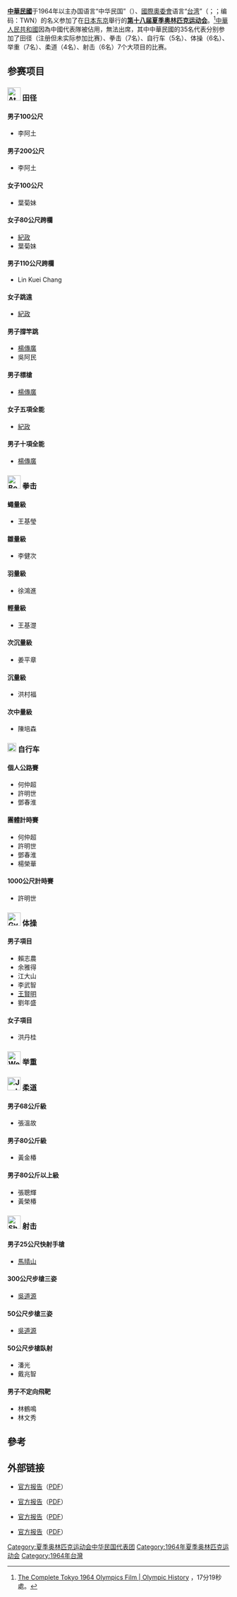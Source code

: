 {{Infobox Country Olympics
|NOC=ROC
|oldcode=TWN
|games=1964年夏季
|competitors=35
|sports=7
|flagbearer=
|officials=
|SP1=ROC
|SP2=ROC
}}
'''[[中華民國|中華民國]]'''于1964年以主办国语言“中华民国”（{{lang-ja|中華民国}}）、[[國際奧委會|國際奧委會]]语言“[[台湾|台湾]]”（{{Lang-en|Taiwan}}；{{Lang-fr|Taïwan}}；编码：TWN）的名义参加了在[[日本|日本]][[东京|东京]]舉行的'''[[1964年夏季奥林匹克运动会|第十八届夏季奥林匹克运动会]]'''。<ref>[https://www.youtube.com/watch?v=WHt0eAdCCns&feature=youtu.be&t=1039 The Complete Tokyo 1964 Olympics Film | Olympic History] {{Wayback|url=https://www.youtube.com/watch?v=WHt0eAdCCns&feature=youtu.be&t=1039 |date=20170328192203 }}，17分19秒處。</ref>[[中華人民共和國|中華人民共和國]]因為中國代表隊被佔用，無法出席，其中中華民國的35名代表分别参加了田径（注册但未实际参加比赛）、拳击（7名）、自行车（5名）、体操（6名）、举重（7名）、柔道（4名）、射击（6名）7个大项目的比赛。

== 参赛项目 ==
=== [[File:Athletics_pictogram.svg|30px]] 田径 ===
====男子100公尺====
*李阿土
====男子200公尺====
*李阿土
====女子100公尺====
*葉菊妹
====女子80公尺跨欄====
*[[紀政|紀政]]
*葉菊妹
====男子110公尺跨欄====
*Lin Kuei Chang
====女子跳遠====
*[[紀政|紀政]]
====男子撐竿跳====
*[[楊傳廣|楊傳廣]]
*吳阿民
====男子標槍====
*[[楊傳廣|楊傳廣]]
====女子五項全能====
*[[紀政|紀政]]
====男子十項全能====
*[[楊傳廣|楊傳廣]]
=== [[File:Boxing_pictogram.svg|30px]] 拳击 ===
====蠅量級====
*王基瑩
====雛量級====
*李健次
====羽量級====
*徐鴻進
====輕量級====
*王基濋
====次沉量級====
*姜平章
====沉量級====
*洪村福
====次中量級====
*陳培森
=== [[File:Cycling_(road)_pictogram.svg|20px]] 自行车 ===
====個人公路賽====
*何仲超
*許明世
*鄧春淮
====團體計時賽====
*何仲超
*許明世
*鄧春淮
*楊榮華
====1000公尺計時賽====
*許明世
=== [[File:Gymnastics_pictogram.svg|30px]] 体操 ===
====男子項目====
*賴志農
*余雅得
*江大山
*李武智
*[[王賢明_(體操選手)|王賢明]]
*劉年盛

====女子項目====
*洪丹桂
=== [[File:Weightlifting_pictogram.svg|30px]] 举重 ===

=== [[File:Judo_pictogram.svg|30px]] 柔道 ===
==== 男子68公斤級 ====
*張溫故
==== 男子80公斤級 ====
*黃金椿
==== 男子80公斤以上級 ====
*張聰輝
*黃榮椿
=== [[File:Shooting_pictogram.svg|30px]] 射击 ===
==== 男子25公尺快射手槍 ====
*[[馬晴山|馬晴山]]
==== 300公尺步槍三姿 ====
*[[吳道源|吳道源]]
==== 50公尺步槍三姿 ====
*[[吳道源|吳道源]]
==== 50公尺步槍臥射 ====
*潘光
*戴兆智
==== 男子不定向飛靶 ====
*林鶴鳴
*林文秀

== 參考 ==
{{reflist}}

== 外部链接 ==
* {{En}}[http://library.la84.org/6oic/OfficialReports/1964/or1964v1pt1.pdf 官方报告]{{Wayback|url=http://library.la84.org/6oic/OfficialReports/1964/or1964v1pt1.pdf |date=20131022031847 }}（[[PDF|PDF]]）
* {{En}}[https://web.archive.org/web/20180630081154/http://library.la84.org/6oic/OfficialReports/1964/or1964v2pt1.pdf 官方报告]（[[PDF|PDF]]）
* {{En}}[https://web.archive.org/web/20131015180923/http://library.la84.org/6oic/OfficialReports/1964/or1964v1pt2.pdf 官方报告]（[[PDF|PDF]]）
* {{En}}[http://library.la84.org/6oic/OfficialReports/1964/or1964v2pt2.pdf 官方报告]{{Wayback|url=http://library.la84.org/6oic/OfficialReports/1964/or1964v2pt2.pdf |date=20140103041642 }}（[[PDF|PDF]]）

[[Category:夏季奥林匹克运动会中华民国代表团|Category:夏季奥林匹克运动会中华民国代表团]]
[[Category:1964年夏季奥林匹克运动会|Category:1964年夏季奥林匹克运动会]]
[[Category:1964年台灣|Category:1964年台灣]]
